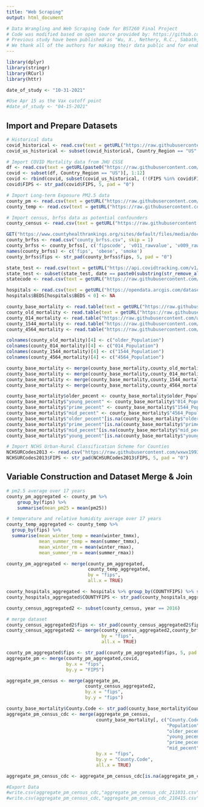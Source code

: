 ```yaml
---
title: "Web Scraping"
output: html_document

# Data Wrangling and Web Scraping Code for BST260 Final Project
# Code was modified based on open source provided by: https://github.com/wxwx1993/PM_COVID
# Previous study have been published as "Wu, X., Nethery, R.C., Sabath, M.B., Braun, D. and Dominici, F., 2020. Air pollution and COVID-19 mortality in the United States: strengths and limitations of an ecological regression analysis. Science advances, 6(45), p.eabd4049"
# We thank all of the authors for making their data public and for enabling our project to be possible.
---
```


```r
library(dplyr)
library(stringr)
library(RCurl)
library(httr)

date_of_study <- "10-31-2021"

#Use Apr 15 as the Vax cutoff point
#date_of_study <- "04-15-2021"

```

## Import and Prepare Datasets

```r
# Historical data
covid_historical <- read.csv(text = getURL("https://raw.githubusercontent.com/CSSEGISandData/COVID-19/master/csse_covid_19_data/csse_covid_19_daily_reports/03-30-2020.csv"))
covid_us_historical <- subset(covid_historical, Country_Region == "US" & is.na(FIPS) == F)

```

```r
# Import COVID Mortality data from JHU CSSE
df <- read.csv(text = getURL(paste0("https://raw.githubusercontent.com/CSSEGISandData/COVID-19/master/csse_covid_19_data/csse_covid_19_daily_reports/", date_of_study, ".csv")))
covid <- subset(df, Country_Region == "US")[, 1:12]
covid <- rbind(covid, subset(covid_us_historical, (!(FIPS %in% covid$FIPS)) & Confirmed == 0 & Deaths == 0 & is.na(FIPS) == F))
covid$FIPS <- str_pad(covid$FIPS, 5, pad = "0")

# Import Long-term Exposure PM2.5 data
county_pm <- read.csv(text = getURL("https://raw.githubusercontent.com/wxwx1993/PM_COVID/updated_data/Data/county_pm25.csv"))
county_temp <- read.csv(text = getURL("https://raw.githubusercontent.com/wxwx1993/PM_COVID/updated_data/Data/temp_seasonal_county.csv"))

```

```r
# Import census, brfss data as potential confounders
county_census <- read.csv(text = getURL("https://raw.githubusercontent.com/wxwx1993/PM_COVID/updated_data/Data/census_county_interpolated.csv"))

GET("https://www.countyhealthrankings.org/sites/default/files/media/document/analytic_data2020.csv", write_disk("county_brfss.csv", overwrite = TRUE))
county_brfss <- read.csv("county_brfss.csv", skip = 1)
county_brfss <- county_brfss[, c('fipscode', 'v011_rawvalue', 'v009_rawvalue')]
names(county_brfss) <- c('fips', 'obese', 'smoke')
county_brfss$fips <- str_pad(county_brfss$fips, 5, pad = "0")

state_test <- read.csv(text = getURL("https://api.covidtracking.com/v1/states/daily.csv"))
state_test <- subset(state_test, date == paste0(substring(str_remove_all(date_of_study, "-"), 5, 8),substring(str_remove_all(date_of_study, "-"), 1, 4)))[, - 38]
statecode <- read.csv(text = getURL("https://raw.githubusercontent.com/wxwx1993/PM_COVID/updated_data/Data/statecode.csv"))

hospitals <- read.csv(text = getURL("https://opendata.arcgis.com/datasets/6ac5e325468c4cb9b905f1728d6fbf0f_0.csv?outSR=%7B%22latestWkid%22%3A3857%2C%22wkid%22%3A102100%7D"))
hospitals$BEDS[hospitals$BEDS < 0] <- NA

county_base_mortality <- read.table(text = getURL("https://raw.githubusercontent.com/wxwx1993/PM_COVID/updated_data/Data/county_base_mortality.txt"), sep = "", header = TRUE)
county_old_mortality <- read.table(text = getURL("https://raw.githubusercontent.com/wxwx1993/PM_COVID/updated_data/Data/county_old_mortality.txt"), sep = "", header = TRUE)
county_014_mortality <- read.table("https://raw.githubusercontent.com/wxwx1993/PM_COVID/updated_data/Data/county_014_mortality.txt", sep = "", header = TRUE)
county_1544_mortality <- read.table("https://raw.githubusercontent.com/wxwx1993/PM_COVID/updated_data/Data/county_1544_mortality.txt", sep = "", header = TRUE)
county_4564_mortality <- read.table("https://raw.githubusercontent.com/wxwx1993/PM_COVID/updated_data/Data/county_4564_mortality.txt", sep = "", header = TRUE)

colnames(county_old_mortality)[4] <- c("older_Population")
colnames(county_014_mortality)[4] <- c("014_Population")
colnames(county_1544_mortality)[4] <- c("1544_Population")
colnames(county_4564_mortality)[4] <- c("4564_Population")

county_base_mortality <- merge(county_base_mortality,county_old_mortality[, c(2, 4)], by = "County.Code", all.x = TRUE)
county_base_mortality <- merge(county_base_mortality,county_014_mortality[, c(2, 4)], by = "County.Code", all.x = TRUE)
county_base_mortality <- merge(county_base_mortality,county_1544_mortality[, c(2, 4)], by = "County.Code", all.x = TRUE)
county_base_mortality <- merge(county_base_mortality,county_4564_mortality[, c(2, 4)], by = "County.Code", all.x = TRUE)

county_base_mortality$older_pecent <- county_base_mortality$older_Population / county_base_mortality$Population
county_base_mortality$"young_pecent" <- county_base_mortality$"014_Population" / county_base_mortality$Population
county_base_mortality$"prime_pecent" <- county_base_mortality$"1544_Population" / county_base_mortality$Population
county_base_mortality$"mid_pecent" <- county_base_mortality$"4564_Population" / county_base_mortality$Population
county_base_mortality$"older_pecent"[is.na(county_base_mortality$"older_pecent")] <- 0
county_base_mortality$"prime_pecent"[is.na(county_base_mortality$"prime_pecent")] <- 0
county_base_mortality$"mid_pecent"[is.na(county_base_mortality$"mid_pecent")] <- 0
county_base_mortality$"young_pecent"[is.na(county_base_mortality$"young_pecent")] <- 0

# Import NCHS Urban-Rural Classification Scheme for Counties
NCHSURCodes2013 <- read.csv("https://raw.githubusercontent.com/wxwx1993/PM_COVID/updated_data/Data/NCHSURCodes2013.csv")
NCHSURCodes2013$FIPS <- str_pad(NCHSURCodes2013$FIPS, 5, pad = "0")

```

## Variable Construction and Dataset Merge & Join

```r
# pm2.5 average over 17 years
county_pm_aggregated <- county_pm %>% 
    group_by(fips) %>% 
    summarise(mean_pm25 = mean(pm25))

# temperature and relative humidity average over 17 years
county_temp_aggregated <- county_temp %>% 
  group_by(fips) %>% 
  summarise(mean_winter_temp = mean(winter_tmmx),
            mean_summer_temp = mean(summer_tmmx),
            mean_winter_rm = mean(winter_rmax),
            mean_summer_rm = mean(summer_rmax))

county_pm_aggregated <- merge(county_pm_aggregated,
                              county_temp_aggregated,
                              by = "fips",
                              all.x = TRUE)

county_hospitals_aggregated <- hospitals %>% group_by(COUNTYFIPS) %>% summarise(beds = sum(BEDS, na.rm = TRUE))
county_hospitals_aggregated$COUNTYFIPS <- str_pad(county_hospitals_aggregated$COUNTYFIPS, 5, pad = "0")

county_census_aggregated2 <- subset(county_census, year == 2016)

# merge dataset
county_census_aggregated2$fips <- str_pad(county_census_aggregated2$fips, 5, pad = "0")
county_census_aggregated2 <- merge(county_census_aggregated2,county_brfss,
                                   by = "fips",
                                   all.x = TRUE)

county_pm_aggregated$fips <- str_pad(county_pm_aggregated$fips, 5, pad = "0")
aggregate_pm <- merge(county_pm_aggregated,covid,
                      by.x = "fips",
                      by.y = "FIPS")

aggregate_pm_census <- merge(aggregate_pm,
                             county_census_aggregated2,
                             by.x = "fips",
                             by.y = "fips")

county_base_mortality$County.Code <- str_pad(county_base_mortality$County.Code, 5, pad = "0")
aggregate_pm_census_cdc <- merge(aggregate_pm_census,
                                 county_base_mortality[, c("County.Code", 
                                                           "Population",
                                                           "older_pecent",
                                                           "young_pecent",
                                                           "prime_pecent",
                                                           "mid_pecent")],
                                 by.x = "fips",
                                 by.y = "County.Code",
                                 all.x = TRUE)

aggregate_pm_census_cdc <- aggregate_pm_census_cdc[is.na(aggregate_pm_census_cdc$fips) == F, ]

#Export Data
#write.csv(aggregate_pm_census_cdc,"aggregate_pm_census_cdc_211031.csv", row.names = FALSE)
#write.csv(aggregate_pm_census_cdc,"aggregate_pm_census_cdc_210415.csv", row.names = FALSE)

```





